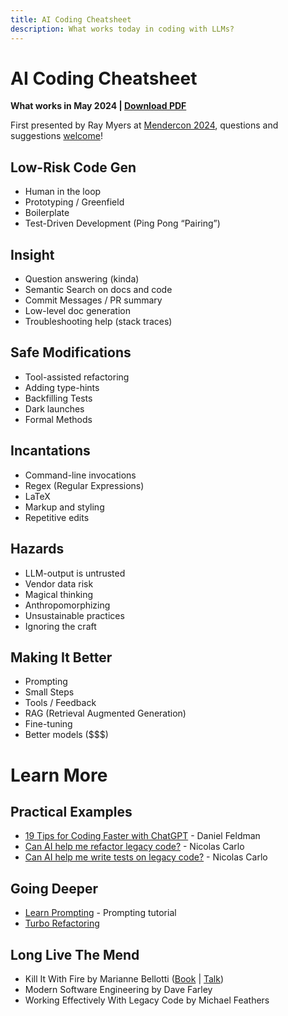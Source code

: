 ```yaml
---
title: AI Coding Cheatsheet
description: What works today in coding with LLMs?
---
```


# AI Coding Cheatsheet
**What works in May 2024 | [Download PDF](/pdf/ai-coding-cheatsheet-may-2024-v0.pdf)**

First presented by Ray Myers at [Mendercon 2024](https://mendercon.com), questions and suggestions [welcome](https://github.com/craftvscruft/mender.ai/issues/5)!

## Low-Risk Code Gen
* Human in the loop
* Prototyping / Greenfield
* Boilerplate
* Test-Driven Development (Ping Pong “Pairing”)

## Insight
* Question answering (kinda)
* Semantic Search on docs and code
* Commit Messages / PR summary
* Low-level doc generation
* Troubleshooting help (stack traces)


## Safe Modifications
* Tool-assisted refactoring
* Adding type-hints
* Backfilling Tests
* Dark launches
* Formal Methods


## Incantations
* Command-line invocations
* Regex (Regular Expressions)
* LaTeX
* Markup and styling
* Repetitive edits

## Hazards

* LLM-output is untrusted
* Vendor data risk
* Magical thinking
* Anthropomorphizing
* Unsustainable practices
* Ignoring the craft

## Making It Better
* Prompting
* Small Steps
* Tools / Feedback
* RAG (Retrieval Augmented Generation)
* Fine-tuning
* Better models ($$$)

# Learn More

## Practical Examples
* [19 Tips for Coding Faster with ChatGPT](https://www.linkedin.com/pulse/19-tips-coding-faster-chatgpt-daniel-feldman) - Daniel Feldman
* [Can AI help me refactor legacy code?](https://understandlegacycode.com/blog/can-ai-refactor-legacy-code) - Nicolas Carlo
* [Can AI help me write tests on legacy code?](https://understandlegacycode.com/blog/can-ai-write-tests-on-legacy-code) - Nicolas Carlo

## Going Deeper
* [Learn Prompting](https://learnprompting.org/docs/intro) - Prompting tutorial
* [Turbo Refactoring](https://mender.ai/blog/turbo-refactoring)

## Long Live The Mend

* Kill It With Fire by Marianne Bellotti ([Book](https://nostarch.com/kill-it-fire) | [Talk](https://www.youtube.com/watch?v=XoEfV0kXXDY))
* Modern Software Engineering by Dave Farley
* Working Effectively With Legacy Code by Michael Feathers
